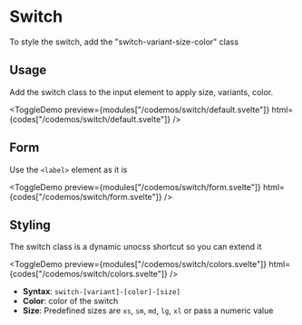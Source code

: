 <script lang="ts">
  
  const modules = import.meta.glob("/codemos/switch/*.svelte", {
    eager: true,
    import: "default",
  });

  const codes = import.meta.glob("/codemos/switch/*.svelte", {
    eager: true,
    query: "raw",
    import: "default",
  });
</script>

# Switch

To style the switch, add the "switch-variant-size-color" class

## Usage

Add the switch class to the input element to apply size, variants, color.

<ToggleDemo
  preview={modules["/codemos/switch/default.svelte"]}
  html={codes["/codemos/switch/default.svelte"]}
/>


## Form

Use the `<label>` element as it is

<ToggleDemo
  preview={modules["/codemos/switch/form.svelte"]}
  html={codes["/codemos/switch/form.svelte"]}
/>


## Styling

The switch class is a dynamic unocss shortcut so you can extend it

<ToggleDemo
  preview={modules["/codemos/switch/colors.svelte"]}
  html={codes["/codemos/switch/colors.svelte"]}
/>


- **Syntax**: `switch-[variant]-[color]-[size]`
- **Color**: color of the switch
- **Size**: Predefined sizes are `xs`, `sm`, `md`, `lg`, `xl` or pass a numeric value
